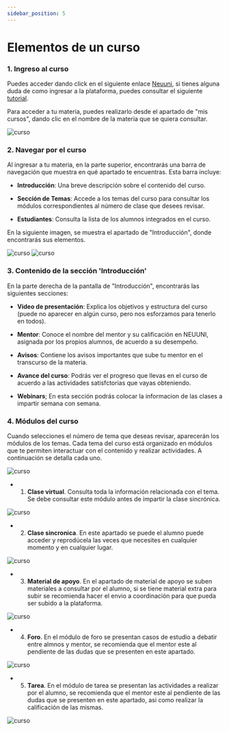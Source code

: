 ```yaml
---
sidebar_position: 5
---
```


# Elementos de un curso

### 1. Ingreso al curso

Puedes acceder dando click en el siguiente enlace [Neuuni](https://unineuuni.edu.mx/),
si tienes alguna duda de como ingresar a la plataforma, puedes consultar el siguiente [tutorial](/mentores/tutorial-extras/plataforma).

Para acceder a tu materia, puedes realizarlo desde el apartado de "mis cursos", dando clic en el nombre de la materia que se quiera consultar. 

![curso](./img/apoy6.jpg)

### 2. Navegar por el curso

Al ingresar a tu materia, en la parte superior, encontrarás una barra de navegación que muestra en qué apartado te 
encuentras. Esta barra incluye:

- **Introducción**: Una breve descripción sobre el contenido del curso.

- **Sección de Temas**: Accede a los temas del curso para consultar los módulos correspondientes al número de clase que 
desees revisar.

- **Estudiantes**: Consulta la lista de los alumnos integrados en el curso.

En la siguiente imagen, se muestra el apartado de "Introducción", donde encontrarás sus
elementos.

![curso](./img/apcurs2.jpg)
![curso](./img/apcurs21.jpg)

### 3. Contenido de la sección 'Introducción'

En la parte derecha de la pantalla de "Introducción", encontrarás las siguientes secciones:

- **Video de presentación**: Explica los objetivos y estructura del curso (puede no aparecer 
en algún curso, pero nos esforzamos para tenerlo en todos).

- **Mentor**: Conoce el nombre del mentor y su calificación en NEUUNI, asignada por los propios
alumnos, de acuerdo a su desempeño.

- **Avisos**: Contiene los avisos importantes que sube tu mentor en el transcurso de la materia.

- **Avance del curso**: Podrás ver el progreso que llevas en el curso de acuerdo a las actividades
    satisfctorias que vayas obteniendo.

- **Webinars**; En esta sección podrás colocar la informacion de las clases a impartir semana con semana. 

### 4. Módulos del curso

Cuando selecciones el número de tema que deseas revisar, aparecerán los módulos de los temas.
Cada tema del curso está organizado en módulos que te permiten interactuar con el contenido 
y realizar actividades. A continuación se detalla cada uno.

![curso](./img/apcurs3.jpg)

- 1. **Clase virtual**.
        Consulta toda la información relacionada con el tema. Se debe consultar este módulo
        antes de impartir la clase sincrónica.

![curso](./img/apcurs4.jpg)

- 2. **Clase sincronica**.
        En este apartado se puede el alumno puede acceder  y reprodúcela las veces que necesites en cualquier momento
        y en cualquier lugar.

![curso](./img/apcurs5.jpg)

- 3. **Material de apoyo**.
        En el apartado de material de apoyo se suben materiales a consultar por el alumno, si se tiene material extra para subir se recomienda hacer el envio a coordinación para que pueda
        ser subido a la plataforma.

![curso](./img/apcurs6.jpg)

- 4. **Foro**.
       En el módulo de foro se presentan casos de estudio a debatir entre almnos y mentor, se recomienda que el mentor este al pendiente de las dudas que se presenten en este apartado.

![curso](./img/apcurs7.jpg)

- 5. **Tarea**.
      En el módulo de tarea se presentan las actividades a realizar por el alumno, se recomienda que el mentor este al pendiente de las dudas que se presenten en este apartado, asi como realizar 
      la calificación de las mismas. 
      
![curso](./img/apcurs9.jpg)
